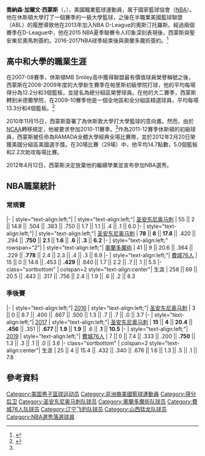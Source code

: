 {{noteTA
|G1 = NBA
}}
{{blpsources|time=2016-10-26T15:31:27+00:00}}
{{Infobox basketball biography
| name = 乔纳森·西蒙斯<br />Jonathon Simmons
| image = 
| caption = 
| position = [[得分后卫|得分后卫]]
| height_ft = 6
| height_in = 6
| weight_lb = 195
| league = 
| team = 山西猛龙
| number = 4
| nationality = {{USA}}
| birth_date  = {{birth date and age|mf=yes|1989|9|14}}
| birth_place = {{USA}}[[德克萨斯州|德克萨斯州]][[休斯顿|休斯顿]]
| high_school = 休斯顿{{tsl|en|M. B. Smiley High School|M. B. Smiley High School|Smiley}}
| college = 
*{{tsl|en|Paris Junior College|帕里斯初级学院}}（2008–2009）
*{{tsl|en|Midland College|米德兰学院}}（2009–2010）
*[[休士頓大學|休士頓大學]]（2011–2012）
| draft_year = 2012
| career_start = 2013
| career_end = 
| years1 = 2013
| team1 = Sugar Land Legends
| years2 = 2013–2015
| team2 = [[奥斯汀马刺|奥斯汀马刺]]
| years3 = {{nbay|2015|start}}–{{nbay|2016|end}}
| team3 = [[圣安东尼奥马刺|圣安东尼奥马刺]]
| years4 = 2015–2016
| team4 = →奥斯汀马刺
| years5 = {{nbay|2017|start}}–{{nbay|2018|end}}
| team5 = [[奧蘭多魔術|奧蘭多魔術]]
| years6 = {{nbay|2018|end}}
| team6 = [[费城76人|费城76人]]
| years7 = [[2020-21年中国男子篮球职业联赛|2020–2021]]
| team7 = [[辽宁飞豹|辽宁飞豹]]
| years8 = [[2021-22年中国男子篮球职业联赛|2021–]]
| team8 = [[山西猛龙|山西猛龙]]
| highlights =
*[[NBA发展联盟|NBA发展联盟]]最佳防守阵容三队（2015）
}}
'''喬納森·加爾文·西蒙斯'''（{{lang-en|'''Jonathon Calvin Simmons'''}}，{{bd|1989年|9月14日}}），美國職業籃球運動員，属于國家籃球協會（[[NBA|NBA]]）。他在休斯頓大學打了一個賽季的一級大學籃球，之後在半職業美國籃球聯盟（ABL）的履歷導致他在2013年加入NBA D-League的奧斯汀托羅斯。經過兩個賽季在D-League中，他在2015 NBA夏季聯賽令人印象深刻表現後，西蒙斯與聖安東尼奧馬刺簽約。2016-2017NBA球季結束後與奧蘭多魔術簽約。<ref>{{Cite web|url=http://www.nba.com/spurs/spurs-sign-jonathon-simmons|title=Spurs Sign Jonathon Simmons|accessdate=2015-07-22|work=NBA.com.|archive-date=2020-11-28|archive-url=https://web.archive.org/web/20201128005524/https://www.nba.com/spurs/spurs-sign-jonathon-simmons|dead-url=no}}</ref>

== 高中和大學的職業生涯 ==
在2007-08賽季，休斯頓MB Smiley高中獲得聯盟最有價值球員榮譽稱號之後，西蒙斯在2008-2009年度的大學新生賽季在帕里斯初級學院打球，他的平均每場得分為12.2分和3個籃板，並提名為總分組區榮譽球員。在他的大二賽季，西蒙斯轉到米德蘭學院，在2009-10賽季他是一個全地區和全分組區精選球員，平均每場13.3分和4個籃板。<ref name="bio">{{Cite web|url=http://www.uhcougars.com/sports/m-baskbl/mtt/simmons_jonathon00.html|title=Jonathon Simmons Bio|accessdate=2015-07-12|work=UHCougars.com|archive-url=https://web.archive.org/web/20161031033952/http://www.uhcougars.com/sports/m-baskbl/mtt/simmons_jonathon00.html|archive-date=2016-10-31|dead-url=yes}}</ref>

2010年11月15日，西蒙斯簽署了為休斯敦大學打大學籃球的意向書。然而，由於[[NCAA|NCAA]]轉移規定，他被要求參加2010-11賽季。<ref name="bio" />作為2011-12賽季休斯頓的初級球員，西蒙斯被任命為RAMADA全體大學經典全場比賽隊，並於2012年2月20日榮獲美國分組區美國選手獎。在30場比賽（29場）中，他平均14.7點數，5.0個籃板和2.2次助攻每場比賽。

2012年4月12日，西蒙斯決定放棄他的繼續學業並宣布參加NBA選秀。

== NBA職業統計 ==

=== 常規賽 ===
{{NBA player statistics start}}
|-
| style="text-align:left;"| {{nbay|2015}}
| style="text-align:left;"| [[圣安东尼奥马刺|圣安东尼奥马刺]]
| 55 || 2 || 14.8 || .504 || .383 || .750 || 1.7 || 1.1 || .4 || .1 || 6.0 
|-
| style="text-align:left;"| {{nbay|2016}}
| style="text-align:left;"| [[圣安东尼奥马刺|圣安东尼奥马刺]]
| '''78''' || '''8''' || '''17.8''' || .420 || .294 || '''.750''' || '''2.1''' || '''1.6''' || '''.6''' || '''.3''' || '''6.2'''
|-
| style="text-align:left;" rowspan="2"| {{nbay|2018}}
| style="text-align:left;"| [[奧蘭多魔術|奧蘭多魔術]]
| 41 || 9 || 20.6 || .364 || .229 || '''.778''' || 2.4 || 2.3 || .4 || .3 || 6.9
|-
| style="text-align:left;"| [[費城76人|費城76人]]
| 15 || 0 || 14.6 || .453 || '''.429''' || .640 || 1.7 || 2.2 || .7 || .1 || 5.5
|- class="sortbottom"
| colspan=2 style="text-align:center"| 生涯
| 258 || 69 || 20.5 || .443 || .317 || .756 || 2.4 || 1.9 || .6 || .2 || 8.3
{{S-end}}

=== 季後賽 ===
{{NBA player statistics start}}
|-
| style="text-align:left;"| [[2016年NBA季後賽|2016]]
| style="text-align:left;"| [[圣安东尼奥马刺|圣安东尼奥马刺]]
| 3 || 0 || 8.7 || .400 || .667 || .500 || 1.3 || .7 || .7 || .0 || 3.7 
|-
| style="text-align:left;"| [[2017年NBA季後賽|2017]]
| style="text-align:left;"| [[圣安东尼奥马刺|圣安东尼奥马刺]]
| '''15''' || '''4''' || '''20.4''' || '''.456''' || .351 || '''.677''' || '''1.9''' || '''1.9''' || .6 || '''.1''' || '''10.5'''
|-
| style="text-align:left;"| [[2019年NBA季後賽|2019]]
| style="text-align:left;"| [[費城76人|費城76人]]
| 7 || 0 || 7.4 || .333 || .200 || '''.750'''  || 1.3 || .3 || .1 ||  .0 || 3.6
|- class="sortbottom"
| colspan=2 style="text-align:center"| 生涯
| 25 || 4 || 15.4 || .432 || .340 || .676 || 1.6 || 1.3 || .5 || .1 || 7.8 
{{S-end}}

== 參考資料 ==
{{Reflist|2}}


{{Authority control}}
{{DEFAULTSORT:Simmons, Jonathon}}
[[Category:美国男子篮球运动员|Category:美国男子篮球运动员]]
[[Category:非洲裔美國籃球運動員|Category:非洲裔美國籃球運動員]]
[[Category:得分后卫|Category:得分后卫]]
[[Category:圣安东尼奥马刺队球员|Category:圣安东尼奥马刺队球员]]
[[Category:奧蘭多魔術队球员|Category:奧蘭多魔術队球员]]
[[Category:費城76人队球员|Category:費城76人队球员]]
[[Category:辽宁飞豹队球员|Category:辽宁飞豹队球员]]
[[Category:山西猛龙队球员|Category:山西猛龙队球员]]
[[Category:NBA選秀落選球員|Category:NBA選秀落選球員]]